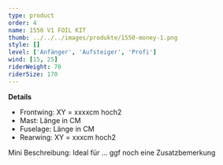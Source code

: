 ```yaml
---
type: product
order: 4
name: 1550 V1 FOIL KIT
thumb: ../../../images/produkte/1550-money-1.png
style: []
level: ['Anfänger', 'Aufsteiger', 'Profi']
wind: [15, 25]
riderWeight: 70
riderSize: 170
---
```


**Details**

-   Frontwing: XY = xxxxcm hoch2
-   Mast: Länge in CM
-   Fuselage: Länge in CM
-   Rearwing: XY = xxxcm hoch2

Mini Beschreibung: Ideal für ...
ggf noch eine Zusatzbemerkung
